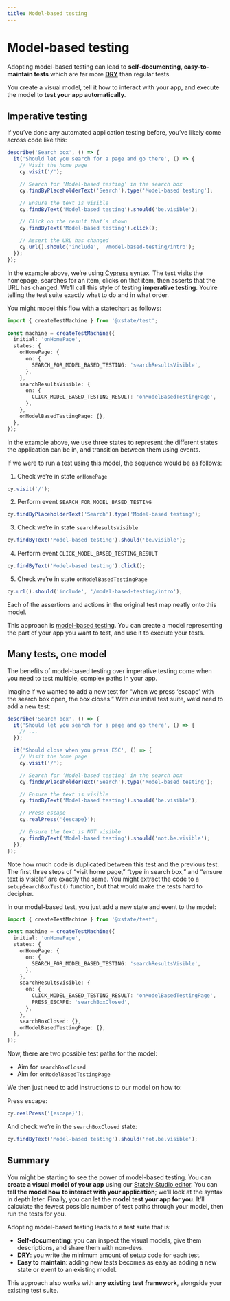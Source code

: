 ```yaml
---
title: Model-based testing
---
```


# Model-based testing

Adopting model-based testing can lead to **self-documenting, easy-to-maintain tests** which are far more **[DRY](https://en.wikipedia.org/wiki/Don%27t_repeat_yourself)** than regular tests.

You create a visual model, tell it how to interact with your app, and execute the model to **test your app automatically**.

## Imperative testing

<!-- deps: ["transitions-and-events"] -->

If you’ve done any automated application testing before, you’ve likely come across code like this:

```ts
describe('Search box', () => {
  it('Should let you search for a page and go there', () => {
    // Visit the home page
    cy.visit('/');

    // Search for ‘Model-based testing‘ in the search box
    cy.findByPlaceholderText('Search').type('Model-based testing');

    // Ensure the text is visible
    cy.findByText('Model-based testing').should('be.visible');

    // Click on the result that’s shown
    cy.findByText('Model-based testing').click();

    // Assert the URL has changed
    cy.url().should('include', '/model-based-testing/intro');
  });
});
```

In the example above, we’re using [Cypress](https://docs.cypress.io/) syntax. The test visits the homepage, searches for an item, clicks on that item, then asserts that the URL has changed. We’ll call this style of testing **imperative testing**. You’re telling the test suite exactly what to do and in what order.

You might model this flow with a statechart as follows:

```ts
import { createTestMachine } from '@xstate/test';

const machine = createTestMachine({
  initial: 'onHomePage',
  states: {
    onHomePage: {
      on: {
        SEARCH_FOR_MODEL_BASED_TESTING: 'searchResultsVisible',
      },
    },
    searchResultsVisible: {
      on: {
        CLICK_MODEL_BASED_TESTING_RESULT: 'onModelBasedTestingPage',
      },
    },
    onModelBasedTestingPage: {},
  },
});
```

In the example above, we use three states to represent the different states the application can be in, and transition between them using events.

If we were to run a test using this model, the sequence would be as follows:

1. Check we’re in state `onHomePage`

```ts
cy.visit('/');
```

2. Perform event `SEARCH_FOR_MODEL_BASED_TESTING`

```ts
cy.findByPlaceholderText('Search').type('Model-based testing');
```

3. Check we’re in state `searchResultsVisible`

```ts
cy.findByText('Model-based testing').should('be.visible');
```

4. Perform event `CLICK_MODEL_BASED_TESTING_RESULT`

```ts
cy.findByText('Model-based testing').click();
```

5. Check we’re in state `onModelBasedTestingPage`

```ts
cy.url().should('include', '/model-based-testing/intro');
```

Each of the assertions and actions in the original test map neatly onto this model.

This approach is [model-based testing](https://en.wikipedia.org/wiki/Model-based_testing). You can create a model representing the part of your app you want to test, and use it to execute your tests.

## Many tests, one model

The benefits of model-based testing over imperative testing come when you need to test multiple, complex paths in your app.

Imagine if we wanted to add a new test for “when we press ‘escape’ with the search box open, the box closes.” With our initial test suite, we’d need to add a new test:

```ts {5-26}
describe('Search box', () => {
  it('Should let you search for a page and go there', () => {
    // ...
  });

  it('Should close when you press ESC', () => {
    // Visit the home page
    cy.visit('/');

    // Search for ‘Model-based testing’ in the search box
    cy.findByPlaceholderText('Search').type('Model-based testing');

    // Ensure the text is visible
    cy.findByText('Model-based testing').should('be.visible');

    // Press escape
    cy.realPress('{escape}');

    // Ensure the text is NOT visible
    cy.findByText('Model-based testing').should('not.be.visible');
  });
});
```

Note how much code is duplicated between this test and the previous test. The first three steps of “visit home page,” “type in search box,” and “ensure text is visible” are exactly the same. You might extract the code to a `setupSearchBoxTest()` function, but that would make the tests hard to decipher.

In our model-based test, you just add a new state and event to the model:

```ts {16, 19}
import { createTestMachine } from '@xstate/test';

const machine = createTestMachine({
  initial: 'onHomePage',
  states: {
    onHomePage: {
      on: {
        SEARCH_FOR_MODEL_BASED_TESTING: 'searchResultsVisible',
      },
    },
    searchResultsVisible: {
      on: {
        CLICK_MODEL_BASED_TESTING_RESULT: 'onModelBasedTestingPage',
        PRESS_ESCAPE: 'searchBoxClosed',
      },
    },
    searchBoxClosed: {},
    onModelBasedTestingPage: {},
  },
});
```

Now, there are two possible test paths for the model:

- Aim for `searchBoxClosed`
- Aim for `onModelBasedTestingPage`

We then just need to add instructions to our model on how to:

Press escape:

```ts
cy.realPress('{escape}');
```

And check we’re in the `searchBoxClosed` state:

```ts
cy.findByText('Model-based testing').should('not.be.visible');
```

## Summary

You might be starting to see the power of model-based testing. You can **create a visual model of your app** using our [Stately Studio editor](../../#studio-editor). You can **tell the model how to interact with your application**; we’ll look at the syntax in depth later. Finally, you can let the **model test your app for you**. It’ll calculate the fewest possible number of test paths through your model, then run the tests for you.

Adopting model-based testing leads to a test suite that is:

- **Self-documenting**: you can inspect the visual models, give them descriptions, and share them with non-devs.
- [**DRY**](https://en.wikipedia.org/wiki/Don%27t_repeat_yourself): you write the minimum amount of setup code for each test.
- **Easy to maintain**: adding new tests becomes as easy as adding a new state or event to an existing model.

This approach also works with **any existing test framework**, alongside your existing test suite.
